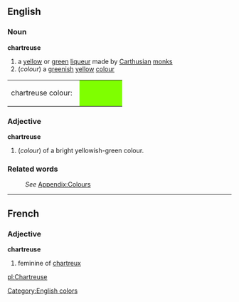 ==English==
[[Category:English colors]]
===Noun===
'''chartreuse '''
# a [[yellow]] or [[green]] [[liqueur]] made by [[Carthusian]] [[monk]]s
#(''colour'') a [[green]]ish [[yellow]] [[colour]]
<table><tr><td>chartreuse colour: &nbsp;</td>
<td bgcolor="#7FFF00" width="80">&nbsp; </td></tr></table>

===Adjective===
'''chartreuse'''
#(''colour'') of a bright yellowish-green colour.

===Related words===
:''See'' [[Wiktionary_Appendix:Colours|Appendix:Colours]]

----

==French==
===Adjective===
'''chartreuse'''

# feminine of [[chartreux]]

[[pl:Chartreuse]]